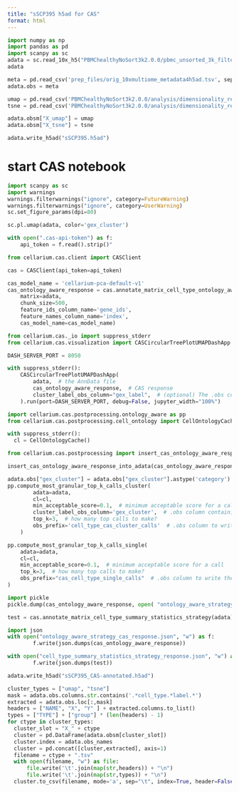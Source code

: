 ```yaml
---
title: "sSCP395 h5ad for CAS"
format: html
---
```



```python
import numpy as np
import pandas as pd
import scanpy as sc
adata = sc.read_10x_h5("PBMChealthyNoSort3k2.0.0/pbmc_unsorted_3k_filtered_feature_bc_matrix.h5")
adata
```

 ```python
 meta = pd.read_csv('prep_files/orig_10xmultiome_metadata4h5ad.tsv', sep="\t", index_col=0)
 adata.obs = meta
 ```


```python
umap = pd.read_csv('PBMChealthyNoSort3k2.0.0/analysis/dimensionality_reduction/gex/umap_projection.csv', usecols=[1, 2]).to_numpy()
tsne = pd.read_csv('PBMChealthyNoSort3k2.0.0/analysis/dimensionality_reduction/gex/tsne_projection.csv', usecols=[1, 2]).to_numpy()
```


```python
adata.obsm["X_umap"] = umap
adata.obsm["X_tsne"] = tsne
```


```python
adata.write_h5ad("sSCP395.h5ad")
```

# start CAS notebook


```python
import scanpy as sc
import warnings
warnings.filterwarnings("ignore", category=FutureWarning)
warnings.filterwarnings("ignore", category=UserWarning)
sc.set_figure_params(dpi=80)
```



```python
sc.pl.umap(adata, color='gex_cluster')
```


```python
with open(".cas-api-token") as f:
    api_token = f.read().strip()"
```


```python
from cellarium.cas.client import CASClient

cas = CASClient(api_token=api_token)
```


```python
cas_model_name = 'cellarium-pca-default-v1'
cas_ontology_aware_response = cas.annotate_matrix_cell_type_ontology_aware_strategy(
    matrix=adata,
    chunk_size=500,
    feature_ids_column_name='gene_ids',
    feature_names_column_name='index',
    cas_model_name=cas_model_name)
```

```python
from cellarium.cas._io import suppress_stderr
from cellarium.cas.visualization import CASCircularTreePlotUMAPDashApp

DASH_SERVER_PORT = 8050

with suppress_stderr():
    CASCircularTreePlotUMAPDashApp(
        adata,  # the AnnData file
        cas_ontology_aware_response,  # CAS response
        cluster_label_obs_column="gex_label",  # (optional) The .obs column name containing cluster labels
    ).run(port=DASH_SERVER_PORT, debug=False, jupyter_width="100%")
```

```python
import cellarium.cas.postprocessing.ontology_aware as pp
from cellarium.cas.postprocessing.cell_ontology import CellOntologyCache

with suppress_stderr():
  cl = CellOntologyCache()
```

```python
from cellarium.cas.postprocessing import insert_cas_ontology_aware_response_into_adata

insert_cas_ontology_aware_response_into_adata(cas_ontology_aware_response, adata, cl)
```
```python

adata.obs["gex_cluster"] = adata.obs["gex_cluster"].astype('category')
pp.compute_most_granular_top_k_calls_cluster(
        adata=adata,
        cl=cl,
        min_acceptable_score=0.1,  # minimum acceptable score for a call
        cluster_label_obs_column='gex_cluster',  # .obs column containing cluster labels
        top_k=3,  # how many top calls to make?
        obs_prefix='cell_type_cas_cluster_calls'  # .obs column to write the top-k calls to
    )
```

```python
pp.compute_most_granular_top_k_calls_single(
    adata=adata,
    cl=cl,
    min_acceptable_score=0.1,  # minimum acceptable score for a call
    top_k=3,  # how many top calls to make?
    obs_prefix="cas_cell_type_single_calls"  # .obs column to write the top-k calls to
)
```

```python
import pickle
pickle.dump(cas_ontology_aware_response, open( "ontology_aware_strategy_cas_response.pickle", "wb"))
```

```python
test = cas.annotate_matrix_cell_type_summary_statistics_strategy(adata)
```


```python
import json
with open("ontology_aware_strategy_cas_response.json", "w") as f:
        f.write(json.dumps(cas_ontology_aware_response))

with open("cell_type_summary_statistics_strategy_response.json", "w") as f:
        f.write(json.dumps(test))
```


```python

adata.write_h5ad("sSCP395_CAS-annotated.h5ad")
```

```python
cluster_types = ["umap", "tsne"]
mask = adata.obs.columns.str.contains('.*cell_type.*label.*')
extracted = adata.obs.loc[:,mask]
headers = ["NAME", "X", "Y" ] + extracted.columns.to_list()
types = ["TYPE"] + ["group"] * (len(headers) - 1)
for ctype in cluster_types:
  cluster_slot = "X_" + ctype
  cluster = pd.DataFrame(adata.obsm[cluster_slot])
  cluster.index = adata.obs_names
  cluster = pd.concat([cluster,extracted], axis=1)
  filename = ctype + ".tsv"
  with open(filename, "w") as file:
      file.write('\t'.join(map(str,headers)) + "\n")
      file.write('\t'.join(map(str,types)) + "\n")
  cluster.to_csv(filename, mode='a', sep="\t", index=True, header=False)
```